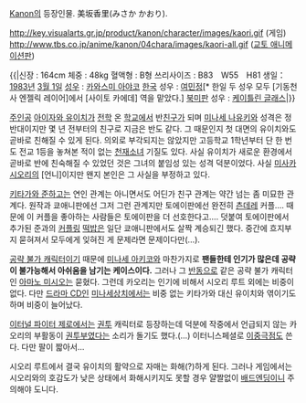 [[Kanon]]의 등장인물. 美坂香里(みさか かおり).

http://key.visualarts.gr.jp/product/kanon/character/images/kaori.gif
(게임)
http://www.tbs.co.jp/anime/kanon/04chara/images/kaori-all.gif
([[교토 애니메이션]]판)

{{|신장 : 164cm
체중 : 48kg
혈액형 : B형
쓰리사이즈 : B83　W55　H81
생일：[[1983년]] [[3월 1일]]
[[성우]] : [[카와스미 아야코]]
[[한국]] 성우 : [[여민정]][* 한일 두 성우 모두 [기동천사 엔젤릭 레이어]에서 [사이토 카에데] 역을 맡았다.]
[[북미판]] 성우 : [[케이틀린 글래스]]|}}

[[주인공]] [[아이자와 유이치]]가 [[전학]] 온 [[학교]]에서 반[[친구]]가 되며 [[미나세 나유키]]와 성격은 정반대이지만 몇 년 전부터의 친구로 지금은 반도 같다. 그  때문인지 첫 대면의 유이치와도 곧바로 친해질 수 있게 된다. 의외로 부각되지는 않았지만 고등학교 1학년부터 단 한 번도 전교 1등을 놓쳐본 적이 없는 [[천재]]소녀 기질도 있다. 사실 유이치가 새로운 환경에서 곧바로 반에 친숙해질 수 있었던 것은 그녀의 붙임성 있는 성격 덕분이었다. 사실 [[미사카 시오리]]의 [언니]이지만 왠지 본인은 그 사실을 부정하고 있다.

[[키타가와 준]]하고는 연인 관계는 아니면서도 어딘가 친구 관계는 약간 넘는 좀 미묘한 관계다. 원작과 쿄애니판에선 그저 그런 관계지만 토에이판에선 완전히 [[츤데레]] 커플…. 때문에 이 커플을 좋아하는 사람들은 토에이판을 더 선호한다고…. 덧붙여 토에이판에서 추가된 준과의 [[커플링]] [[떡밥]]은 일단 쿄애니판에서도 살짝 계승되긴 했다. 중간에 흐지부지 묻혀져서 모두에게 잊혀진 게 문제라면 문제이다만(…).

[[공략 불가 캐릭터]]이기 때문에 [[미나세 아키코]]와 마찬가지로 '''팬들한테 인기가 많은데 공략이 불가능해서 아쉬움을 남기는 케이스이다.''' 그러나 그 [[반동]]으로 같은 공략 불가 캐릭터인 [[아마노 미시오]]는 묻혔다. 그런데 카오리는 인기에 비해서 시오리 루트 외에는 비중이 없다. 다만 [[드라마 CD]]인 [[미나세상치]]에서는 비중 없는 키타가와 대신 유이치와 엮이기도 하며 비중이 늘어났다.

[[이터널 파이터 제로]]에서는 [[권투]] 캐릭터로 등장하는데 덕분에 작중에서 언급되지 않는 카오리의 부활동이 [[권투]]부였다는 소리가 돌기도 했다.(…) 이터니스페셜로 [[이중극점]]도 쓴다. 다만 팔이 짧아서...

시오리 루트에서 결국 유이치의 활약으로 자매는 화해(?)하게 된다. 그러나 게임에서는 시오리와의 호감도가 낮은 상태에서 화해시키지도 못할 경우 얄짤없이 [[배드엔딩]]이니 주의해야 도니다.
